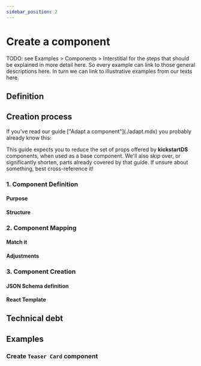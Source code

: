 ```yaml
---
sidebar_position: 2
---
```



# Create a component

TODO: see Examples > Components > Interstitial for the steps that should be explained in more detail here. So every example can link to those general descriptions here. In turn we can link to illustrative examples from our texts here.

## Definition

## Creation process

<Admonition type="tip" title="Adaptation process as a base line">
  If you've read our guide ["Adapt a component"](./adapt.mdx) you probably already know this:

This guide expects you to reduce the set of props offered by **kickstartDS** components, when used as a base component. We'll also skip over, or significantly shorten, parts already covered by that guide. If unsure about something, best cross-reference it!

</Admonition>

### 1. Component Definition

#### Purpose

#### Structure

### 2. Component Mapping

#### Match it

#### Adjustments

### 3. Component Creation

#### **JSON Schema** definition

#### **React** Template

## Technical debt

## Examples

### Create `Teaser Card` component
